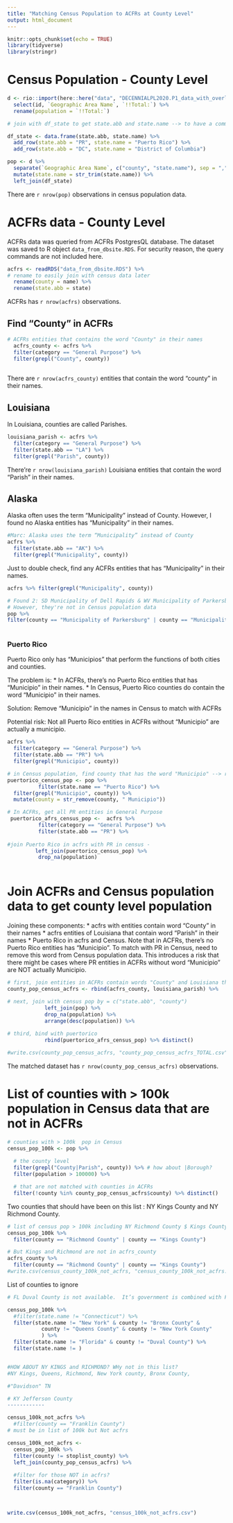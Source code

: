 ```yaml
---
title: "Matching Census Population to ACFRs at County Level"
output: html_document
---
```


```r
knitr::opts_chunk$set(echo = TRUE)
library(tidyverse)
library(stringr)

```

# Census Population - County Level 

```r
d <- rio::import(here::here("data", "DECENNIALPL2020.P1_data_with_overlays_2021-12-16T123049.csv"), skip = 1) %>% 
  select(id, `Geographic Area Name`, `!!Total:`) %>% 
  rename(population = `!!Total:`)

# join with df_state to get state.abb and state.name --> to have a common col with acfrs to join

df_state <- data.frame(state.abb, state.name) %>% 
  add_row(state.abb = "PR", state.name = "Puerto Rico") %>% 
  add_row(state.abb = "DC", state.name = "District of Columbia")

pop <- d %>% 
  separate(`Geographic Area Name`, c("county", "state.name"), sep = ",")  %>%  
  mutate(state.name = str_trim(state.name)) %>% 
  left_join(df_state)

```

There are `r nrow(pop)` observations in census population data.

# ACFRs data - County Level

ACFRs data was queried from ACFRs PostgresQL database. The dataset was saved to R object `data_from_dbsite.RDS`. For security reason, the query commands are not included here.  

```r
acfrs <- readRDS("data_from_dbsite.RDS") %>% 
# rename to easily join with census data later
  rename(county = name) %>% 
  rename(state.abb = state)

```
ACFRs has `r nrow(acfrs)` observations. 

## Find "County" in ACFRs
```r
# ACFRs entities that contains the word "County" in their names
  acfrs_county <- acfrs %>% 
  filter(category == "General Purpose") %>% 
  filter(grepl("County", county))
  
```

There are `r nrow(acfrs_county)` entities that contain the word "county" in their names. 

## Louisiana

In Louisiana, counties are called Parishes.

```r

louisiana_parish <- acfrs %>% 
  filter(category == "General Purpose") %>%  
  filter(state.abb == "LA") %>% 
  filter(grepl("Parish", county))

```
There're `r nrow(louisiana_parish)` Louisiana entities that contain the word "Parish" in their names. 


## Alaska

Alaska often uses the term “Municipality” instead of County. However, I found no Alaska entities has "Municipality" in their names. 
```r
#Marc: Alaska uses the term “Municipality” instead of County
acfrs %>% 
  filter(state.abb == "AK") %>% 
  filter(grepl("Municipality", county))
```

Just to double check, find any ACFRs entities that has "Municipality" in their names.
```r
acfrs %>% filter(grepl("Municipality", county))

# Found 2: SD Municipality of Dell Rapids & WV Municipality of Parkersburg.
# However, they're not in Census population data
pop %>%
filter(county == "Municipality of Parkersburg" | county == "Municipality of Dell Rapids" )
          
```

### Puerto Rico

Puerto Rico only has “Municipios” that perform the functions of both cities and counties.

The problem is: 
* In ACFRs, there's no Puerto Rico entities that has "Municipio" in their names.
* In Census, Puerto Rico counties do contain the word "Municipio" in their names.

Solution: Remove "Municipio" in the names in Census to match with ACFRs

Potential risk: Not all Puerto Rico entities in ACFRs without "Municipio" are actually a municipio.
```r
acfrs %>% 
  filter(category == "General Purpose") %>% 
  filter(state.abb == "PR") %>% 
  filter(grepl("Municipio", county))
```


```r
# in Census population, find county that has the word "Municipio" --> remove the word "Municipio" to match with acfrs 
puertorico_census_pop <- pop %>% 
          filter(state.name == "Puerto Rico") %>% 
  filter(grepl("Municipio", county)) %>% 
  mutate(county = str_remove(county, " Municipio")) 

# In ACFRs, get all PR entities in General Purpose 
 puertorico_afrs_census_pop <-  acfrs %>% 
          filter(category == "General Purpose") %>% 
          filter(state.abb == "PR") %>% 
  
#join Puerto Rico in acfrs with PR in census -
         left_join(puertorico_census_pop) %>% 
          drop_na(population) 
          
```


# Join ACFRs and Census population data to get county level population 


Joining these components: 
* acfrs with entities contain word "County" in their names
* acfrs entities of Louisiana that contain word "Parish" in their names
* Puerto Rico in acfrs and Census. Note that in ACFRs, there's no Puerto Rico entities has "Municipio". To match with PR in Census, need to remove this word from Census population data. This introduces a risk that there might be cases where PR entities in ACFRs without word "Municipio" are NOT actually Municipio.


```r
# first, join entities in ACFRs contain words "County" and Louisiana that contain word "Parish" in their names
county_pop_census_acfrs <- rbind(acfrs_county, louisiana_parish) %>% 

# next, join with census pop by = c("state.abb", "county")
            left_join(pop) %>% 
            drop_na(population) %>% 
            arrange(desc(population)) %>%
  
# third, bind with puertorico
            rbind(puertorico_afrs_census_pop) %>% distinct() 

#write.csv(county_pop_census_acfrs, "county_pop_census_acfrs_TOTAL.csv")

```

The matched dataset has `r nrow(county_pop_census_acfrs)` observations. 

# List of counties with > 100k population in Census data that are not in ACFRs

```r
# counties with > 100k  pop in Census
census_pop_100k <- pop %>% 
 
  # the county level 
  filter(grepl("County|Parish", county)) %>% # how about |Borough?
  filter(population > 100000) %>% 

  # that are not matched with counties in ACFRs
  filter(!county %in% county_pop_census_acfrs$county) %>% distinct()

```
  
Two counties that should have been on this list : NY Kings County and NY Richmond County.  

```r
# list of census pop > 100k including NY Richmond County $ Kings County
census_pop_100k %>% 
  filter(county == "Richmond County" | county == "Kings County")

# But Kings and Richmond are not in acfrs_county 
acfrs_county %>% 
  filter(county == "Richmond County" | county == "Kings County")
#write.csv(census_county_100k_not_acfrs, "census_county_100k_not_acfrs.csv")

```


List of counties to ignore

```r

# FL Duval County is not available.  It’s government is combined with FL Jacksonville,

census_pop_100k %>% 
  #filter(state.name != "Connecticut") %>% 
  filter(state.name != "New York" & county != "Bronx County" & 
           county != "Queens County" & county != "New York County"
           ) %>% 
  filter(state.name != "Florida" & county != "Duval County") %>% 
  filter(state.name != )


#HOW ABOUT NY KINGS and RICHMOND? WHy not in this list?
#NY Kings, Queens, Richmond, New York county, Bronx County, 

#"Davidson" TN

# KY Jefferson County
------------

census_100k_not_acfrs %>% 
  #filter(county == "Franklin County")
# must be in list of 100k but Not acfrs

census_100k_not_acfrs <- 
  census_pop_100k %>% 
  filter(county != stoplist_county) %>% 
  left_join(county_pop_census_acfrs) %>% 
  
  #filter for those NOT in acfrs?
  filter(is.na(category)) %>% 
  filter(county == "Franklin County")



write.csv(census_100k_not_acfrs, "census_100k_not_acfrs.csv")
```

